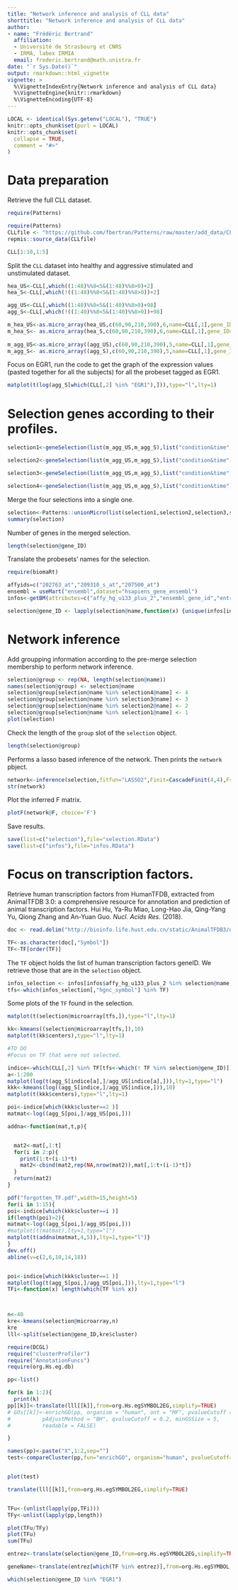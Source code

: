 ```yaml
---
title: "Network inference and analysis of CLL data"
shorttitle: "Network inference and analysis of CLL data"
author: 
- name: "Frédéric Bertrand"
  affiliation: 
  - Université de Strasbourg et CNRS
  - IRMA, labex IRMIA
  email: frederic.bertrand@math.unistra.fr
date: "`r Sys.Date()`"
output: rmarkdown::html_vignette
vignette: >
  %\VignetteIndexEntry{Network inference and analysis of CLL data}
  %\VignetteEngine{knitr::rmarkdown}
  %\VignetteEncoding{UTF-8}
---
```


```r
LOCAL <- identical(Sys.getenv("LOCAL"), "TRUE")
knitr::opts_chunk$set(purl = LOCAL)
knitr::opts_chunk$set(
  collapse = TRUE,
  comment = "#>"
)
```

# Data preparation

Retrieve the full CLL dataset.

```r
require(Patterns)
```
```r
require(Patterns)
CLLfile <- "https://github.com/fbertran/Patterns/raw/master/add_data/CLL.RData"
repmis::source_data(CLLfile)

CLL[1:10,1:5]
```



Split the `CLL` dataset into healthy and aggressive stimulated and unstimulated dataset.                 
```r
hea_US<-CLL[,which((1:48)%%8<5&(1:48)%%8>0)+2]
hea_S<-CLL[,which(!((1:48)%%8<5&(1:48)%%8>0))+2]

agg_US<-CLL[,which((1:40)%%8<5&(1:40)%%8>0)+98]
agg_S<-CLL[,which(!((1:40)%%8<5&(1:40)%%8>0))+98]

m_hea_US<-as.micro_array(hea_US,c(60,90,210,390),6,name=CLL[,1],gene_ID=CLL[,2])
m_hea_S<- as.micro_array(hea_S,c(60,90,210,390),6,name=CLL[,1],gene_ID=CLL[,2])
  
m_agg_US<-as.micro_array((agg_US),c(60,90,210,390),5,name=CLL[,1],gene_ID=CLL[,2])
m_agg_S<- as.micro_array((agg_S),c(60,90,210,390),5,name=CLL[,1],gene_ID=CLL[,2])
```

Focus on EGR1, run the code to get the graph of the expression values (pasted together for all the subjects) for all the probeset tagged as EGR1. 
```r
matplot(t(log(agg_S[which(CLL[,2] %in% "EGR1"),])),type="l",lty=1)
```

# Selection genes according to their profiles.

```r
selection1<-geneSelection(list(m_agg_US,m_agg_S),list("condition&time",c(1,2),c(1,1)),-1,alpha=0.1)
```
```r
selection2<-geneSelection(list(m_agg_US,m_agg_S),list("condition&time",c(1,2),c(1,1)+1),-1,alpha=0.1)
```
```r
selection3<-geneSelection(list(m_agg_US,m_agg_S),list("condition&time",c(1,2),c(1,1)+2),50,alpha=0.005)
```
```r
selection4<-geneSelection(list(m_agg_US,m_agg_S),list("condition&time",c(1,2),c(1,1)+3),50,alpha=0.005)
```

Merge the four selections into a single one.
```r
selection<-Patterns::unionMicro(list(selection1,selection2,selection3,selection4))
summary(selection)
```

Number of genes in the merged selection.
```r
length(selection@gene_ID)
```

Translate the probesets' names for the selection.
```r
require(biomaRt)

affyids=c("202763_at","209310_s_at","207500_at")
ensembl = useMart("ensembl",dataset="hsapiens_gene_ensembl")
infos<-getBM(attributes=c("affy_hg_u133_plus_2","ensembl_gene_id","entrezgene","hgnc_symbol","chromosome_name","start_position","end_position","band"), filters = "affy_hg_u133_plus_2", values = CLL[CLL[,1] %in% selection@name,1] , mart = ensembl,uniqueRows=TRUE, checkFilters = TRUE)
```

```r
selection@gene_ID <- lapply(selection@name,function(x) {unique(infos[infos$affy_hg_u133_plus_2==x,"hgnc_symbol"])})
```

# Network inference

Add groupping information according to the pre-merge selection membership to perform network inference.
```r
selection@group <- rep(NA, length(selection@name))
names(selection@group) <- selection@name
selection@group[selection@name %in% selection4@name] <- 4
selection@group[selection@name %in% selection3@name] <- 3
selection@group[selection@name %in% selection2@name] <- 2
selection@group[selection@name %in% selection1@name] <- 1
plot(selection)
```

Check the length of the `group` slot of the `selection` object.
```r
length(selection@group)
```

Performs a lasso based inference of the network. Then prints the `network` pbject.
```r
network<-inference(selection,fitfun="LASSO2",Finit=CascadeFinit(4,4),Fshape=CascadeFshape(4,4))
str(network)
```

Plot the inferred F matrix.
```r
plotF(network@F, choice='F')
```

Save results.
```r
save(list=c("selection"),file="selection.RData")
save(list=c("infos"),file="infos.RData")
```


# Focus on transcription factors.

Retrieve human transcription factors from HumanTFDB, extracted from AnimalTFDB 3.0: a comprehensive resource for annotation and prediction of animal transcription factors. Hui Hu, Ya-Ru Miao, Long-Hao Jia, Qing-Yang Yu, Qiong Zhang and An-Yuan Guo. *Nucl. Acids Res*. (2018).

```r
doc <- read.delim("http://bioinfo.life.hust.edu.cn/static/AnimalTFDB3/download/Homo_sapiens_TF",encoding = "UTF-8", header=TRUE)

TF<-as.character(doc[,"Symbol"])
TF<-TF[order(TF)]
```

The `TF` object holds the list of human transcription factors geneID. We retrieve those that are in the `selection` object.
```r
infos_selection <- infos[infos$affy_hg_u133_plus_2 %in% selection@name,]
tfs<-which(infos_selection[,"hgnc_symbol"] %in% TF)
```

Some plots of the `TF` found in the selection.
```r
matplot(t(selection@microarray[tfs,]),type="l",lty=1)
```
```r
kk<-kmeans((selection@microarray[tfs,]),10)
matplot(t(kk$centers),type="l",lty=1)
```


```r
#TO DO
#Focus on TF that were not selected.

indice<-which(CLL[,2] %in% TF[tfs<-which(! TF %in% selection@gene_ID)])
a<-1:200
matplot(log(t(agg_S[indice[a],]/agg_US[indice[a],])),lty=1,type="l")
kkk<-kmeans(log((agg_S[indice,]/agg_US[indice,])),10)
matplot(t(kkk$centers),type="l",lty=1)

poi<-indice[which(kkk$cluster==2 )]
matmat<-log((agg_S[poi,]/agg_US[poi,]))

addna<-function(mat,t,p){


  mat2<-mat[,1:t]
  for(i in 2:p){
    print(1:t+(i-1)*t)
    mat2<-cbind(mat2,rep(NA,nrow(mat2)),mat[,1:t+(i-1)*t])
  }
  return(mat2)
}

pdf("forgotten_TF.pdf",width=15,height=5)
for(i in 1:15){
poi<-indice[which(kkk$cluster==i )]
if(length(poi)>2){
matmat<-log((agg_S[poi,]/agg_US[poi,]))
#matplot(t(matmat),lty=1,type="l")
matplot(t(addna(matmat,4,5)),lty=1,type="l")}
}
dev.off()
abline(v=c(2,6,10,14,18))


poi<-indice[which(kkk$cluster==1 )]
matplot(log(t(agg_S[poi,]/agg_US[poi,])),lty=1,type="l")
TFi<-function(x) length(which(TF %in% x))



n<-40
kre<-kmeans(selection@microarray,n)
kre
lll<-split(selection@gene_ID,kre$cluster)

require(DCGL)
require("clusterProfiler")
require("AnnotationFuncs")
require(org.Hs.eg.db)

pp<-list()

for(k in 1:2){
  print(k)
pp[[k]]<-translate(lll[[k]],from=org.Hs.egSYMBOL2EG,simplify=TRUE)
# GOs[[k]]<-enrichGO(pp, organism = "human", ont = "MF", pvalueCutoff = 0.05,
#          pAdjustMethod = "BH", qvalueCutoff = 0.2, minGSSize = 5,
#          readable = FALSE)

}

names(pp)<-paste("X",1:2,sep="")
test<-compareCluster(pp,fun="enrichGO", organism="human", pvalueCutoff=0.05)


plot(test)

translate(lll[[k]],from=org.Hs.egSYMBOL2EG,simplify=TRUE)


TFu<-(unlist(lapply(pp,TFi)))
TFy<-unlist(lapply(pp,length))

plot(TFu/TFy)
plot(TFu)
sum(TFu)

entrez<-translate(selection@gene_ID,from=org.Hs.egSYMBOL2EG,simplify=TRUE)

geneName<-translate(entrez[which(TF %in% entrez)],from=org.Hs.egSYMBOL,simplify=TRUE)

which(selection@gene_ID %in% "EGR1")
```


